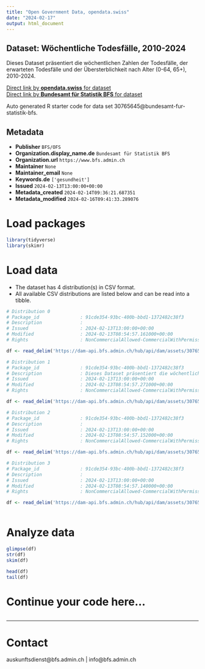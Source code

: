 ```yaml
---
title: "Open Government Data, opendata.swiss"
date: "2024-02-17"
output: html_document
---
```


## Dataset: Wöchentliche Todesfälle, 2010-2024

Dieses Dataset präsentiert die wöchentlichen Zahlen der Todesfälle, der erwarteten Todesfälle und der Übersterblichkeit nach Alter (0-64, 65+), 2010-2024.

[Direct link by **opendata.swiss** for dataset](https://opendata.swiss/de/dataset/wochentliche-todesfalle-2010-2024)<br>
[Direct link by **Bundesamt für Statistik BFS** for dataset](https://www.bfs.admin.ch/asset/de/ts-d-14.03.04.03-wr)

Auto generated R starter code for data set 30765645@bundesamt-fur-statistik-bfs.

## Metadata

- **Publisher** `BFS/OFS`
- **Organization.display_name.de** `Bundesamt für Statistik BFS`
- **Organization.url** `https://www.bfs.admin.ch`
- **Maintainer** `None`
- **Maintainer_email** `None`
- **Keywords.de** `['gesundheit']`
- **Issued** `2024-02-13T13:00:00+00:00`
- **Metadata_created** `2024-02-14T09:36:21.687351`
- **Metadata_modified** `2024-02-16T09:41:33.289076`


# Load packages

```r

library(tidyverse)
library(skimr)

```

# Load data

-   The dataset has 4 distribution(s) in CSV format.
-   All available CSV distributions are listed below and can be read into a tibble.

```r

# Distribution 0
# Package_id               : 91cde354-93bc-400b-bbd1-1372482c38f3
# Description              : 
# Issued                   : 2024-02-13T13:00:00+00:00
# Modified                 : 2024-02-13T08:54:57.161000+00:00
# Rights                   : NonCommercialAllowed-CommercialWithPermission-ReferenceRequired

df <- read_delim('https://dam-api.bfs.admin.ch/hub/api/dam/assets/30765671/master')

# Distribution 1
# Package_id               : 91cde354-93bc-400b-bbd1-1372482c38f3
# Description              : Dieses Dataset präsentiert die wöchentlichen Zahlen der Todesfälle, der erwarteten Todesfälle und der Übersterblichkeit nach Alter (0-64, 65+), 2010-2024.
# Issued                   : 2024-02-13T13:00:00+00:00
# Modified                 : 2024-02-13T08:54:57.271000+00:00
# Rights                   : NonCommercialAllowed-CommercialWithPermission-ReferenceRequired

df <- read_delim('https://dam-api.bfs.admin.ch/hub/api/dam/assets/30765665/master')

# Distribution 2
# Package_id               : 91cde354-93bc-400b-bbd1-1372482c38f3
# Description              : 
# Issued                   : 2024-02-13T13:00:00+00:00
# Modified                 : 2024-02-13T08:54:57.152000+00:00
# Rights                   : NonCommercialAllowed-CommercialWithPermission-ReferenceRequired

df <- read_delim('https://dam-api.bfs.admin.ch/hub/api/dam/assets/30765662/master')

# Distribution 3
# Package_id               : 91cde354-93bc-400b-bbd1-1372482c38f3
# Description              : 
# Issued                   : 2024-02-13T13:00:00+00:00
# Modified                 : 2024-02-13T08:54:57.140000+00:00
# Rights                   : NonCommercialAllowed-CommercialWithPermission-ReferenceRequired

df <- read_delim('https://dam-api.bfs.admin.ch/hub/api/dam/assets/30765657/master')



```

# Analyze data

```r

glimpse(df)
str(df)
skim(df)

head(df)
tail(df)

```

# Continue your code here...

```r

```

------------------------------------------------------------------------

# Contact

auskunftsdienst@bfs.admin.ch | info@bfs.admin.ch
